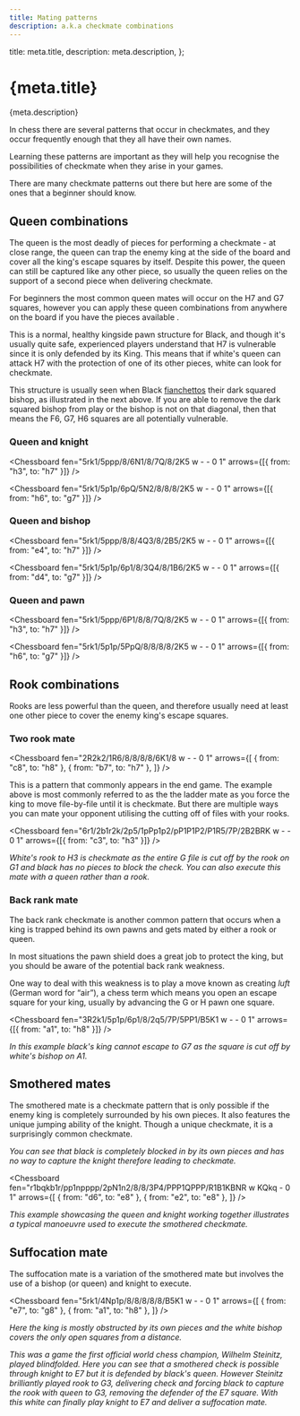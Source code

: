```yaml
---
title: Mating patterns
description: a.k.a checkmate combinations
---
```



  title: meta.title,
  description: meta.description,
};

<h1 id={meta.title.split(" ").join("-").toLowerCase()}>{meta.title}</h1>

<p className="lead">{meta.description}</p>

In chess there are several patterns that occur in checkmates, and they occur frequently enough that they all have their own names.

Learning these patterns are important as they will help you recognise the possibilities of checkmate when they arise in your games.

There are many checkmate patterns out there but here are some of the ones that a beginner should know.

## Queen combinations

The queen is the most deadly of pieces for performing a checkmate - at close range, the queen can trap the enemy king at the side of the board and cover all the king's escape squares by itself. Despite this power, the queen can still be captured like any other piece, so usually the queen relies on the support of a second piece when delivering checkmate.

For beginners the most common queen mates will occur on the H7 and G7 squares, however you can apply these queen combinations from anywhere on the board if you have the pieces available .

<Chessboard fen="5rk1/5ppp/8/8/8/8/8/8 w - - 0 1">
  <DangerMarker slot="h7" />
  <DangerMarker slot="g7" />
</Chessboard>

This is a normal, healthy kingside pawn structure for Black, and though it's usually quite safe, experienced players understand that H7 is vulnerable since it is only defended by its King. This means that if white's queen can attack H7 with the protection of one of its other pieces, white can look for checkmate.

<Chessboard fen="5rk1/5pbp/6p1/8/8/8/8/8 w - - 0 1">
  <DangerMarker slot="h6" />
  <DangerMarker slot="g7" />
  <DangerMarker slot="f6" />
</Chessboard>

This structure is usually seen when Black [fianchettos](https://en.wikipedia.org/wiki/Fianchetto) their dark squared bishop, as illustrated in the next above. If you are able to remove the dark squared bishop from play or the bishop is not on that diagonal, then that means the F6, G7, H6 squares are all potentially vulnerable.

### Queen and knight

<div className="flex flex-col gap-4">

<Chessboard
  fen="5rk1/5ppp/8/6N1/8/7Q/8/2K5 w - - 0 1"
  arrows={[{ from: "h3", to: "h7" }]}
/>

<Chessboard
  fen="5rk1/5p1p/6pQ/5N2/8/8/8/2K5 w - - 0 1"
  arrows={[{ from: "h6", to: "g7" }]}
/>

</div>

### Queen and bishop

<div className="flex flex-col gap-4">

<Chessboard
  fen="5rk1/5ppp/8/8/4Q3/8/2B5/2K5 w - - 0 1"
  arrows={[{ from: "e4", to: "h7" }]}
/>

<Chessboard
  fen="5rk1/5p1p/6p1/8/3Q4/8/1B6/2K5 w - - 0 1"
  arrows={[{ from: "d4", to: "g7" }]}
/>

</div>

### Queen and pawn

<div className="flex flex-col gap-4">

<Chessboard
  fen="5rk1/5ppp/6P1/8/8/7Q/8/2K5 w - - 0 1"
  arrows={[{ from: "h3", to: "h7" }]}
/>

<Chessboard
  fen="5rk1/5p1p/5PpQ/8/8/8/8/2K5 w - - 0 1"
  arrows={[{ from: "h6", to: "g7" }]}
/>

</div>

## Rook combinations

Rooks are less powerful than the queen, and therefore usually need at least one other piece to cover the enemy king's escape squares.

### Two rook mate

<Chessboard
  fen="2R2k2/1R6/8/8/8/8/6K1/8 w - - 0 1"
  arrows={[
    { from: "c8", to: "h8" },
    { from: "b7", to: "h7" },
  ]}
/>

This is a pattern that commonly appears in the end game. The example above is most commonly referred to as the the ladder mate as you force the king to move file-by-file until it is checkmate. But there are multiple ways you can mate your opponent utilising the cutting off of files with your rooks.

<Chessboard
  fen="6r1/2b1r2k/2p5/1pPp1p2/pP1P1P2/P1R5/7P/2B2BRK w - - 0 1"
  arrows={[{ from: "c3", to: "h3" }]}
/>

_White's rook to H3 is checkmate as the entire G file is cut off by the rook on G1 and black has no pieces to block the check. You can also execute this mate with a queen rather than a rook._

### Back rank mate

The back rank checkmate is another common pattern that occurs when a king is trapped behind its own pawns and gets mated by either a rook or queen.

<Chessboard fen="6k1/5ppp/8/8/8/8/5PPP/3q2K1 w - - 0 1" />

In most situations the pawn shield does a great job to protect the king, but you should be aware of the potential back rank weakness.

One way to deal with this weakness is to play a move known as creating _luft_ (German word for “air”), a chess term which means you open an escape square for your king, usually by advancing the G or H pawn one square.

<Chessboard
  fen="3R2k1/5p1p/6p1/8/2q5/7P/5PP1/B5K1 w - - 0 1"
  arrows={[{ from: "a1", to: "h8" }]}
/>

_In this example black's king cannot escape to G7 as the square is cut off by white's bishop on A1._

## Smothered mates

The smothered mate is a checkmate pattern that is only possible if the enemy king is completely surrounded by his own pieces. It also features the unique jumping ability of the knight. Though a unique checkmate, it is a surprisingly common checkmate.

<Chessboard fen="6rk/5Npp/8/8/8/8/8/6K1 w - - 0 1">
  <CheckMarker slot="h8" />
</Chessboard>

_You can see that black is completely blocked in by its own pieces and has no way to capture the knight therefore leading to checkmate._

<Chessboard
  fen="r1bqkb1r/pp1npppp/2pN1n2/8/8/3P4/PPP1QPPP/R1B1KBNR w KQkq - 0 1"
  arrows={[
    { from: "d6", to: "e8" },
    { from: "e2", to: "e8" },
  ]}
/>

_This example showcasing the queen and knight working together illustrates a typical manoeuvre used to execute the smothered checkmate._

## Suffocation mate

The suffocation mate is a variation of the smothered mate but involves the use of a bishop (or queen) and knight to execute.

<Chessboard
  fen="5rk1/4Np1p/8/8/8/8/8/B5K1 w - - 0 1"
  arrows={[
    { from: "e7", to: "g8" },
    { from: "a1", to: "h8" },
  ]}
/>

_Here the king is mostly obstructed by its own pieces and the white bishop covers the only open squares from a distance._

<PlayMoves moves={steinitzGame} />

_This was a game the first official world chess champion, Wilhelm Steinitz, played blindfolded. Here you can see that a smothered check is possible through knight to E7 but it is defended by black's queen. However Steinitz brilliantly played rook to G3, delivering check and forcing black to capture the rook with queen to G3, removing the defender of the E7 square. With this white can finally play knight to E7 and deliver a suffocation mate._
